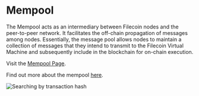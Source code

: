 # Mempool

The Mempool acts as an intermediary between Filecoin nodes and the peer-to-peer network. It facilitates the off-chain propagation of messages among nodes. Essentially, the message pool allows nodes to maintain a collection of messages that they intend to transmit to the Filecoin Virtual Machine and subsequently include in the blockchain for on-chain execution.

Visit the [Mempool Page](https://beryx.zondax.ch/v1/mempool).

Find out more about the mempool [here](https://spec.filecoin.io/systems/filecoin_blockchain/message_pool/#:~:text=The%20Message%20Pool%2C%20or%20mpool,for%20off%2Dchain%20message%20propagation.).

![Searching by transaction hash](./assets/image-13.webp)